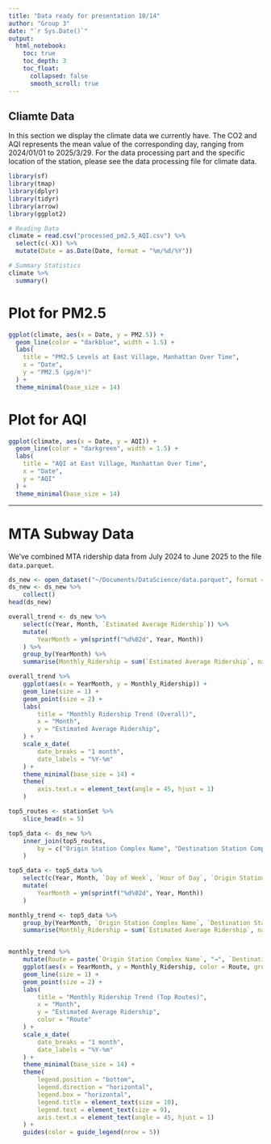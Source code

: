 ```yaml
---
title: "Data ready for presentation 10/14"
author: "Group 3"
date: "`r Sys.Date()`"
output: 
  html_notebook:
    toc: true
    toc_depth: 3
    toc_float:
      collapsed: false
      smooth_scroll: true
---
```


## Cliamte Data

In this section we display the climate data we currently have. The CO2 and AQI represents the mean value of the corresponding day, ranging from 2024/01/01 to 2025/3/29. For the data processing part and the specific location of the station, please see the data processing file for climate data.

```r
library(sf)
library(tmap)
library(dplyr)
library(tidyr)
library(arrow)
library(ggplot2)

# Reading Data
climate = read.csv("processed_pm2.5_AQI.csv") %>% 
  select(c(-X)) %>%
  mutate(Date = as.Date(Date, format = "%m/%d/%Y"))
```

```r
# Summary Statistics
climate %>%
  summary()
```

# Plot for PM2.5

```r
ggplot(climate, aes(x = Date, y = PM2.5)) +
  geom_line(color = "darkblue", width = 1.5) +
  labs(
    title = "PM2.5 Levels at East Village, Manhattan Over Time",
    x = "Date",
    y = "PM2.5 (µg/m³)"
  ) +
  theme_minimal(base_size = 14)
```

# Plot for AQI

```r
ggplot(climate, aes(x = Date, y = AQI)) +
  geom_line(color = "darkgreen", width = 1.5) +
  labs(
    title = "AQI at East Village, Manhattan Over Time",
    x = "Date",
    y = "AQI"
  ) +
  theme_minimal(base_size = 14)
```

---

# MTA Subway Data

We've combined MTA ridership data from July 2024 to June 2025 to the file `data.parquet`.
```r
ds_new <- open_dataset("~/Documents/DataScience/data.parquet", format = "parquet")
ds_new <- ds_new %>%
    collect()
head(ds_new)
```

```r
overall_trend <- ds_new %>%
    select(c(Year, Month, `Estimated Average Ridership`)) %>%
    mutate(
        YearMonth = ym(sprintf("%d%02d", Year, Month))
    ) %>%
    group_by(YearMonth) %>%
    summarise(Monthly_Ridership = sum(`Estimated Average Ridership`, na.rm = TRUE))

overall_trend %>%
    ggplot(aes(x = YearMonth, y = Monthly_Ridership)) +
    geom_line(size = 1) +
    geom_point(size = 2) +
    labs(
        title = "Monthly Ridership Trend (Overall)",
        x = "Month",
        y = "Estimated Average Ridership",
    ) +
    scale_x_date(
        date_breaks = "1 month",
        date_labels = "%Y-%m"
    ) +
    theme_minimal(base_size = 14) +
    theme(
        axis.text.x = element_text(angle = 45, hjust = 1)
    )
```

```r
top5_routes <- stationSet %>%
    slice_head(n = 5)

top5_data <- ds_new %>%
    inner_join(top5_routes,
        by = c("Origin Station Complex Name", "Destination Station Complex Name")
    )

top5_data <- top5_data %>%
    select(c(Year, Month, `Day of Week`, `Hour of Day`, `Origin Station Complex Name`, `Destination Station Complex Name`, `Estimated Average Ridership`)) %>%
    mutate(
        YearMonth = ym(sprintf("%d%02d", Year, Month))
    )

monthly_trend <- top5_data %>%
    group_by(YearMonth, `Origin Station Complex Name`, `Destination Station Complex Name`) %>%
    summarise(Monthly_Ridership = sum(`Estimated Average Ridership`, na.rm = TRUE))


monthly_trend %>%
    mutate(Route = paste(`Origin Station Complex Name`, "→", `Destination Station Complex Name`)) %>%
    ggplot(aes(x = YearMonth, y = Monthly_Ridership, color = Route, group = Route)) +
    geom_line(size = 1) +
    geom_point(size = 2) +
    labs(
        title = "Monthly Ridership Trend (Top Routes)",
        x = "Month",
        y = "Estimated Average Ridership",
        color = "Route"
    ) +
    scale_x_date(
        date_breaks = "1 month",
        date_labels = "%Y-%m"
    ) +
    theme_minimal(base_size = 14) +
    theme(
        legend.position = "bottom",
        legend.direction = "horizontal",
        legend.box = "horizontal",
        legend.title = element_text(size = 10),
        legend.text = element_text(size = 9),
        axis.text.x = element_text(angle = 45, hjust = 1)
    ) +
    guides(color = guide_legend(nrow = 5))
```
